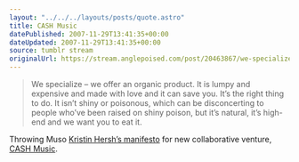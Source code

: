 ```yaml
---
layout: "../../../layouts/posts/quote.astro"
title: CASH Music
datePublished: 2007-11-29T13:41:35+00:00
dateUpdated: 2007-11-29T13:41:35+00:00
source: tumblr stream
originalUrl: https://stream.anglepoised.com/post/20463867/we-specialize-we-offer-an-organic-product-it-is
---
```


> We specialize &ndash; we offer an organic product. It is lumpy and expensive and made with love and it can save you. It&rsquo;s the right thing to do. It isn&rsquo;t shiny or poisonous, which can be disconcerting to people who&rsquo;ve been raised on shiny poison, but it&rsquo;s natural, it&rsquo;s high-end and we want you to eat it.

Throwing Muso <a href="http://kristinhersh.cashmusic.org/features.php">Kristin Hersh&rsquo;s manifesto</a> for new collaborative venture, <a href="http://kristinhersh.cashmusic.org/">CASH Music</a>.
